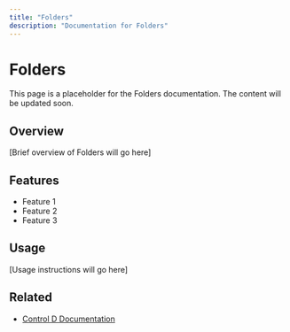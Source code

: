 ```yaml
---
title: "Folders"
description: "Documentation for Folders"
---
```


# Folders

This page is a placeholder for the Folders documentation. The content will be updated soon.

## Overview

[Brief overview of Folders will go here]

## Features

- Feature 1
- Feature 2
- Feature 3

## Usage

[Usage instructions will go here]

## Related

- [Control D Documentation](https://docs.controld.com/)
